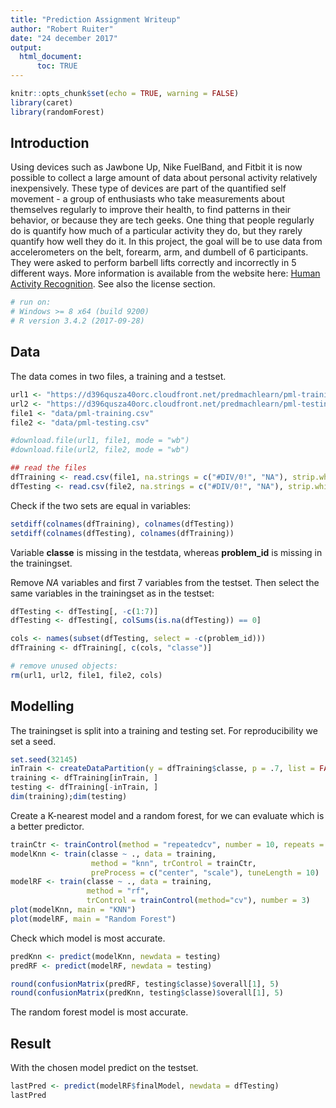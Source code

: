 ```yaml
---
title: "Prediction Assignment Writeup"
author: "Robert Ruiter"
date: "24 december 2017"
output:
  html_document:
      toc: TRUE
---
```


```r
knitr::opts_chunk$set(echo = TRUE, warning = FALSE)
library(caret)
library(randomForest)
```

## Introduction

Using devices such as Jawbone Up, Nike FuelBand, and Fitbit it is now possible to collect a large amount of data about personal activity relatively inexpensively. These type of devices are part of the quantified self movement - a group of enthusiasts who take measurements about themselves regularly to improve their health, to find patterns in their behavior, or because they are tech geeks. One thing that people regularly do is quantify how much of a particular activity they do, but they rarely quantify how well they do it. In this project, the goal will be to use data from accelerometers on the belt, forearm, arm, and dumbell of 6 participants. They were asked to perform barbell lifts correctly and incorrectly in 5 different ways. More information is available from the website here: 
[Human Activity Recognition](http://groupware.les.inf.puc-rio.br/har). See also the license section.
```r
# run on:
# Windows >= 8 x64 (build 9200)
# R version 3.4.2 (2017-09-28)
```

## Data

The data comes in two files, a training and a testset.
```r
url1 <- "https://d396qusza40orc.cloudfront.net/predmachlearn/pml-training.csv"
url2 <- "https://d396qusza40orc.cloudfront.net/predmachlearn/pml-testing.csv"
file1 <- "data/pml-training.csv"
file2 <- "data/pml-testing.csv"

#download.file(url1, file1, mode = "wb")
#download.file(url2, file2, mode = "wb")

## read the files
dfTraining <- read.csv(file1, na.strings = c("#DIV/0!", "NA"), strip.white = TRUE)
dfTesting <- read.csv(file2, na.strings = c("#DIV/0!", "NA"), strip.white = TRUE)
```

Check if the two sets are equal in variables:
```r
setdiff(colnames(dfTraining), colnames(dfTesting))
setdiff(colnames(dfTesting), colnames(dfTraining))
```
Variable **classe** is missing in the testdata, whereas **problem_id** is missing in the trainingset.

Remove *NA* variables and first 7 variables from the testset.
Then select the same variables in the trainingset as in the testset:
```r
dfTesting <- dfTesting[, -c(1:7)]
dfTesting <- dfTesting[, colSums(is.na(dfTesting)) == 0]

cols <- names(subset(dfTesting, select = -c(problem_id)))
dfTraining <- dfTraining[, c(cols, "classe")]

# remove unused objects:
rm(url1, url2, file1, file2, cols)
```

## Modelling

The trainingset is split into a training and testing set. For reproducibility we set a seed.
```r
set.seed(32145)
inTrain <- createDataPartition(y = dfTraining$classe, p = .7, list = FALSE)
training <- dfTraining[inTrain, ]
testing <- dfTraining[-inTrain, ]
dim(training);dim(testing)
```
Create a K-nearest model and a random forest, for we can evaluate which is a better predictor.
```r
trainCtr <- trainControl(method = "repeatedcv", number = 10, repeats = 3)
modelKnn <- train(classe ~ ., data = training, 
                  method = "knn", trControl = trainCtr, 
                  preProcess = c("center", "scale"), tuneLength = 10)
modelRF <- train(classe ~ ., data = training,
                 method = "rf", 
                 trControl = trainControl(method="cv"), number = 3)
plot(modelKnn, main = "KNN")
plot(modelRF, main = "Random Forest")
```

Check which model is most accurate.
```r
predKnn <- predict(modelKnn, newdata = testing)
predRF <- predict(modelRF, newdata = testing)

round(confusionMatrix(predRF, testing$classe)$overall[1], 5)
round(confusionMatrix(predKnn, testing$classe)$overall[1], 5)
```
The random forest model is most accurate.

## Result

With the chosen model predict on the testset.
```r
lastPred <- predict(modelRF$finalModel, newdata = dfTesting)
lastPred
```



